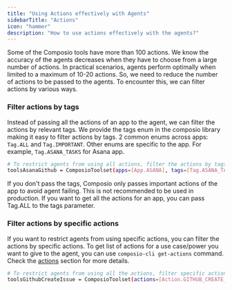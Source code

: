 ```yaml
---
title: "Using Actions effectively with Agents"
sidebarTitle: "Actions"
icon: "hammer"
description: "How to use actions effectively with the agents?"
---
```


Some of the Composio tools have more than 100 actions. We know the accuracy of the agents decreases when they have to choose from a large number of actions. 
<Info>In practical scenarios, agents perform optimally when limited to a maximum of 10-20 actions. </Info>
So, we need to reduce the number of actions to be passed to the agents. To encounter this, we can filter actions by various ways.

### Filter actions by tags
Instead of passing all the actions of an app to the agent, we can filter the actions by relevant tags. 
We provide the tags enum in the composio library making it easy to filter actions by tags. 
2 common enums across apps: `Tag.ALL` and `Tag.IMPORTANT`.
Other enums are specific to the app. For example, `Tag.ASANA_TASKS` for Asana app.
<CodeGroup>
```bash Filter Asana actions by tasks tag to only get tasks related actions
# To restrict agents from using all actions, filter the actions by tags
toolsAsanaGithub = ComposioToolset(apps=[App.ASANA], tags=[Tag.ASANA_TASKS])
```
</CodeGroup>

<Warning>
    If you don't pass the tags, Composio only passes important actions of the app to avoid agent failing. This is not recommended to be used in production.
</Warning>

<Info>
    If you want to get all the actions for an app, you can pass Tag.ALL to the tags parameter.
</Info>

### Filter actions by specific actions
If you want to restrict agents from using specific actions, you can filter the actions by specific actions.
<Note> To get list of actions for a use case/power you want to give to the agent, you can use `composio-cli get-actions` command. Check the [actions](/sdk/cli/actions) section for more details.</Note>
<CodeGroup>
```bash Filter Github Create Issue action
# To restrict agents from using all the actions, filter specific actions
toolsGithubCreateIssue = ComposioToolset(actions=[Action.GITHUB_CREATE_ISSUE])
```
</CodeGroup>